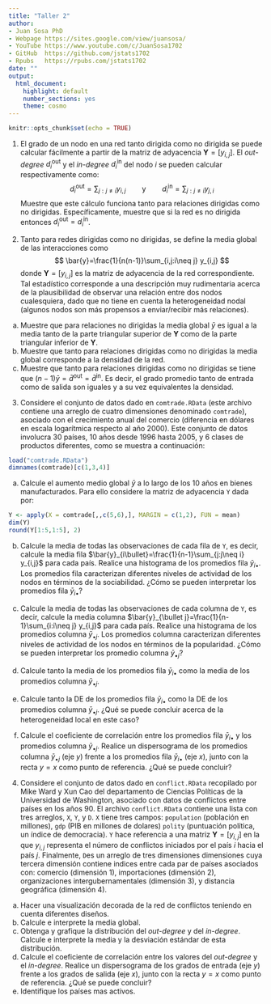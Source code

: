 ---
title: "Taller 2"
author: 
- Juan Sosa PhD
- Webpage https://sites.google.com/view/juansosa/ 
- YouTube https://www.youtube.com/c/JuanSosa1702 
- GitHub  https://github.com/jstats1702 
- Rpubs   https://rpubs.com/jstats1702
date: ""
output:
  html_document:
    highlight: default
    number_sections: yes
    theme: cosmo
---

```{r setup, include=FALSE}
knitr::opts_chunk$set(echo = TRUE)
```

1. El grado de un nodo en una red tanto dirigida como no dirigida se puede calcular fácilmente a partir de la matriz de adyacencia $\mathbf{Y}=[y_{i,j}]$. El *out-degree* $d_i^{\text{out}}$ y el *in-degree* $d_i^{\text{in}}$ del nodo $i$ se pueden calcular respectivamente como:
$$
d_i^{\text{out}} = \sum_{j:j\neq i} y_{i,j}
\qquad\text{y}\qquad
d_i^{\text{in}} = \sum_{j:j\neq i} y_{j,i}
$$
Muestre que este cálculo funciona tanto para relaciones dirigidas como no dirigidas. Específicamente, muestre que si la red es no dirigida entonces $d_i^{\text{out}} = d_i^{\text{in}}$.

2. Tanto para redes dirigidas como no dirigidas, se define la media global de las interacciones como
$$
\bar{y}=\frac{1}{n(n-1)}\sum_{i,j:i\neq j} y_{i,j}
$$
donde $\mathbf{Y}=[y_{i,j}]$ es la matriz de adyacencia de la red correspondiente. Tal estadístico corresponde a una descripción muy rudimentaria acerca de la plausibilidad de observar una relación entre dos nodos cualesquiera, dado que no tiene en cuenta la heterogeneidad nodal (algunos nodos son más propensos a enviar/recibir más relaciones).

a. Muestre que para relaciones no dirigidas la media global $\bar{y}$ es igual a la media tanto de la parte triangular superior de $\mathbf{Y}$ como de la parte triangular inferior de $\mathbf{Y}$.
b. Muestre que tanto para relaciones dirigidas como no dirigidas la media global corresponde a la densidad de la red.
b. Muestre que tanto para relaciones dirigidas como no dirigidas se tiene que $(n-1)\bar{y} = \bar{d}^{\text{out}}=\bar{d}^{\text{in}}$. Es decir, el grado promedio tanto de entrada como de salida son iguales y a su vez equivalentes la densidad.

3. Considere el conjunto de datos dado en `comtrade.RData` (este archivo contiene una arreglo de cuatro dimensiones denominado `comtrade`), asociado con el crecimiento anual del comercio (diferencia en dólares en escala logarítmica respecto al año 2000). Este conjunto de datos involucra 30 países, 10 años desde 1996 hasta 2005, y 6 clases de productos diferentes, como se muestra a continuación:

```{r}
load("comtrade.RData")
dimnames(comtrade)[c(1,3,4)]
```
a. Calcule el aumento medio global $\bar{y}$ a lo largo de los 10 años en bienes manufacturados. Para ello considere la matriz de adyacencia `Y` dada por:
```{r}
Y <- apply(X = comtrade[,,c(5,6),], MARGIN = c(1,2), FUN = mean)
dim(Y)
round(Y[1:5,1:5], 2)
```


b. Calcule la media de todas las observaciones de cada fila de `Y`, es decir, calcule la media fila $\bar{y}_{i\bullet}=\frac{1}{n-1}\sum_{j:j\neq i} y_{i,j}$ para cada país. Realice una histograma de los promedios fila $\bar{y}_{i\bullet}$. Los promedios fila caracterizan diferentes niveles de actividad de los nodos en términos de la sociabilidad. ¿Cómo se pueden interpretar los promedios fila $\bar{y}_{i\bullet}$?

b. Calcule la media de todas las observaciones de cada columna de `Y`, es decir, calcule la media columna $\bar{y}_{\bullet j}=\frac{1}{n-1}\sum_{i:i\neq j} y_{i,j}$ para cada país. Realice una histograma de los promedios columna $\bar{y}_{\bullet j}$. Los promedios columna caracterizan diferentes niveles de actividad de los nodos en términos de la popularidad. ¿Cómo se pueden interpretar los promedio columna $\bar{y}_{\bullet j}$?

b. Calcule tanto la media de los promedios fila $\bar{y}_{i\bullet}$ como la media de los promedios columna $\bar{y}_{\bullet j}$.

b. Calcule tanto la DE de los promedios fila $\bar{y}_{i\bullet}$ como la DE de los promedios columna $\bar{y}_{\bullet j}$. ¿Qué se puede concluir acerca de la heterogeneidad local en este caso?

b. Calcule el coeficiente de correlación entre los promedios fila $\bar{y}_{i\bullet}$ y los promedios columna $\bar{y}_{\bullet j}$. Realice un dispersograma de los promedios columna $\bar{y}_{\bullet j}$ (eje $y$) frente a los promedios fila $\bar{y}_{i\bullet}$ (eje $x$), junto con la recta $y=x$ como punto de referencia. ¿Qué se puede concluir? 

4.  Considere el conjunto de datos dado en `conflict.RData` recopilado por Mike Ward y Xun Cao del departamento de Ciencias Políticas de la Universidad de Washington, asociado con datos de conflictos entre países en los años 90. El archivo `conflict.RData` contiene una lista con tres arreglos, `X`, `Y`, y `D`. `X` tiene tres campos: `population` (población en millones), `gdp` (PIB en millones de dolares) `polity` (puntuación política, un índice de democracia). `Y` hace referencia a una matriz $\mathbf{Y}=[y_{i,j}]$ en la que $y_{i,j}$ representa el número de conflictos iniciados por el país $i$ hacia el país $j$. Finalmente, `D`es un arreglo de tres dimensiones dimensiones cuya tercera dimensión contiene indices entre cada par de países asociados con: comercio (dimensión 1), importaciones (dimensión 2), organizaciones intergubernamentales (dimensión 3), y distancia geográfica (dimensión 4).

a. Hacer una visualización decorada de la red de conflictos teniendo en cuenta diferentes diseños.
b. Calcule e interprete la media global.
b. Obtenga y grafique la distribución del *out-degree* y del *in-degree*. Calcule e interprete la media y la desviación estándar de esta distribución. 
b. Calcule el coeficiente de correlación entre los valores del *out-degree* y el *in-degree*. Realice un dispersograma de los grados de entrada (eje $y$) frente a los grados de salida (eje $x$), junto con la recta $y=x$ como punto de referencia. ¿Qué se puede concluir?
b. Identifique los países mas activos.